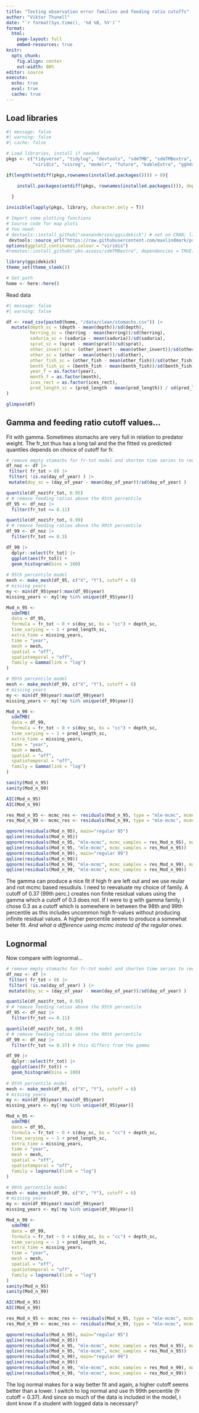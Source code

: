 ```yaml
---
title: "Testing observation error families and feeding ratio cutoffs"
author: "Viktor Thunell"
date: "`r format(Sys.time(), '%d %B, %Y')`"
format: 
  html:
    page-layout: full
    embed-resources: true
knitr: 
  opts_chunk:
    fig.align: center
    out-width: 80%
editor: source
execute: 
  echo: true
  eval: true
  cache: true
---
```


## Load libraries

```r
#| message: false
#| warning: false
#| cache: false

# Load libraries, install if needed
pkgs <- c("tidyverse", "tidylog", "devtools", "sdmTMB", "sdmTMBextra", "terra", "mapplots",
          "viridis", "visreg", "modelr", "future", "kableExtra", "ggh4x", "patchwork") 

if(length(setdiff(pkgs,rownames(installed.packages()))) > 0){

    install.packages(setdiff(pkgs, rownames(installed.packages())), dependencies = T)
  
  }

invisible(lapply(pkgs, library, character.only = T))

# Import some plotting functions
# Source code for map plots
# You need:
# devtools::install_github("seananderson/ggsidekick") # not on CRAN; library(ggsidekick)
 devtools::source_url("https://raw.githubusercontent.com/maxlindmark/pred-prey-overlap/main/R/functions/map-plot.R")
options(ggplot2.continuous.colour = "viridis")
#remotes::install_github("pbs-assess/sdmTMBextra", dependencies = TRUE)

library(ggsidekick)
theme_set(theme_sleek())

# Set path
home <- here::here()

```

Read data

```r
#| message: false
#| warning: false

df <- read_csv(paste0(home, "/data/clean/stomachs.csv")) |>
  mutate(depth_sc = (depth - mean(depth))/sd(depth),
         herring_sc = (herring - mean(herring))/sd(herring),
         saduria_sc = (saduria - mean(saduria))/sd(saduria),          
         sprat_sc = (sprat - mean(sprat))/sd(sprat),
         other_invert_sc = (other_invert - mean(other_invert))/sd(other_invert),
         other_sc = (other - mean(other))/sd(other),
         other_fish_sc = (other_fish - mean(other_fish))/sd(other_fish),
         benth_fish_sc = (benth_fish - mean(benth_fish))/sd(benth_fish),
         year_f = as.factor(year),
         month_f = as.factor(month),
         ices_rect = as.factor(ices_rect),
         pred_length_sc = (pred_length - mean(pred_length)) / sd(pred_length)
) 

glimpse(df)

```

## Gamma and feeding ratio cutoff values...

Fit with gamma. Sometimes stomachs are very full in relation to predator weight. The fr_tot thus has a long tail and the the fitted vs predicted quantiles depends on choice of cutoff for fr.

```r
# remove empty stomachs for fr-tot model and shorten time series to redu e fiiting time
df_noz <- df |>
 filter( fr_tot > 0) |>
 filter( !is.na(day_of_year) ) |>
 mutate(doy_sc = (day_of_year - mean(day_of_year))/sd(day_of_year) )

quantile(df_noz$fr_tot, 0.95) 
# # remove feeding ratios above the 95th percentile 
df_95 <- df_noz |>
  filter(fr_tot <= 0.11)

quantile(df_noz$fr_tot, 0.99) 
# # remove feeding ratios above the 99th percentile 
df_99 <- df_noz |>
  filter(fr_tot <= 0.3)

df_99 |>
  dplyr::select(fr_tot) |>
  ggplot(aes(fr_tot)) +
  geom_histogram(bins = 100)
 
# 95th percentile model
mesh <- make_mesh(df_95, c("X", "Y"), cutoff = 6)
# missing years
my <- min(df_95$year):max(df_95$year)
missing_years <- my[!my %in% unique(df_95$year)]

Mod_n_95 <- 
  sdmTMB(
  data = df_95,
  formula = fr_tot ~ 0 + s(doy_sc, bs = "cc") + depth_sc, 
  time_varying = ~ 1 + pred_length_sc,
  extra_time = missing_years,
  time = "year", 
  mesh = mesh,
  spatial = "off",
  spatiotemporal = "off",
  family = Gamma(link = "log")
)

# 99th percentile model
mesh <- make_mesh(df_99, c("X", "Y"), cutoff = 6)
# missing years
my <- min(df_99$year):max(df_99$year)
missing_years <- my[!my %in% unique(df_99$year)]

Mod_n_99 <- 
  sdmTMB(
  data = df_99,
  formula = fr_tot ~ 0 + s(doy_sc, bs = "cc") + depth_sc, 
  time_varying = ~ 1 + pred_length_sc,
  extra_time = missing_years,
  time = "year", 
  mesh = mesh,
  spatial = "off",
  spatiotemporal = "off",
  family = Gamma(link = "log")
)

sanity(Mod_n_95)
sanity(Mod_n_99)

AIC(Mod_n_95)
AIC(Mod_n_99)

res_Mod_n_95 <- mcmc_res <- residuals(Mod_n_95, type = "mle-mcmc", mcmc_samples =  sdmTMBextra::predict_mle_mcmc(Mod_n_95, mcmc_iter = 201, mcmc_warmup = 200))
res_Mod_n_99 <- mcmc_res <- residuals(Mod_n_99, type = "mle-mcmc", mcmc_samples =  sdmTMBextra::predict_mle_mcmc(Mod_n_99, mcmc_iter = 201, mcmc_warmup = 200))

qqnorm(residuals(Mod_n_95), main="regular 95")
qqline(residuals(Mod_n_95))
qqnorm(residuals(Mod_n_95, "mle-mcmc", mcmc_samples = res_Mod_n_95), main="mcmc 95")
qqline(residuals(Mod_n_95, "mle-mcmc", mcmc_samples = res_Mod_n_95))
qqnorm(residuals(Mod_n_99), main="regular 99")
qqline(residuals(Mod_n_99))
qqnorm(residuals(Mod_n_99, "mle-mcmc", mcmc_samples = res_Mod_n_99), main="mcmc 95")
qqline(residuals(Mod_n_99, "mle-mcmc", mcmc_samples = res_Mod_n_99))

```
The gamma can produce a nice fit if high fr are left out and we use reular and not mcmc based resudiuls. I need to reevaluate my choice of family. A cutoff of 0.37 (99th perc.) creates non finite residual values using the gamma which a cutoff of 0.3 does not. If I were to g with gamma family, I chose 0.3 as a cutoff which is somewhere in between the 98th and 99th percentile as this includes uncommon high fr-values without producing infinite residual values. A higher percentile seems to produce a somewhat beter fit. *And what a difference using mcmc instead of the regular ones*.

## Lognormal 
Now compare with lognormal...


```r
# remove empty stomachs for fr-tot model and shorten time series to redu e fiiting time
df_noz <- df |>
 filter( fr_tot > 0) |>
 filter( !is.na(day_of_year) ) |>
 mutate(doy_sc = (day_of_year - mean(day_of_year))/sd(day_of_year) )

quantile(df_noz$fr_tot, 0.95) 
# # remove feeding ratios above the 95th percentile 
df_95 <- df_noz |>
  filter(fr_tot <= 0.11)

quantile(df_noz$fr_tot, 0.99) 
# # remove feeding ratios above the 99th percentile 
df_99 <- df_noz |>
  filter(fr_tot <= 0.37) # this differs from the gamma

df_99 |>
  dplyr::select(fr_tot) |>
  ggplot(aes(fr_tot)) +
  geom_histogram(bins = 100)
 
# 95th percentile model
mesh <- make_mesh(df_95, c("X", "Y"), cutoff = 6)
# missing years
my <- min(df_95$year):max(df_95$year)
missing_years <- my[!my %in% unique(df_95$year)]

Mod_n_95 <- 
  sdmTMB(
  data = df_95,
  formula = fr_tot ~ 0 + s(doy_sc, bs = "cc") + depth_sc, 
  time_varying = ~ 1 + pred_length_sc,
  extra_time = missing_years,
  time = "year", 
  mesh = mesh,
  spatial = "off",
  spatiotemporal = "off",
  family = lognormal(link = "log")
)

# 99th percentile model
mesh <- make_mesh(df_99, c("X", "Y"), cutoff = 6)
# missing years
my <- min(df_99$year):max(df_99$year)
missing_years <- my[!my %in% unique(df_99$year)]

Mod_n_99 <- 
  sdmTMB(
  data = df_99,
  formula = fr_tot ~ 0 + s(doy_sc, bs = "cc") + depth_sc, 
  time_varying = ~ 1 + pred_length_sc,
  extra_time = missing_years,
  time = "year", 
  mesh = mesh,
  spatial = "off",
  spatiotemporal = "off",
  family = lognormal(link = "log")
)
sanity(Mod_n_95)
sanity(Mod_n_99)

AIC(Mod_n_95)
AIC(Mod_n_99)

res_Mod_n_95 <- mcmc_res <- residuals(Mod_n_95, type = "mle-mcmc", mcmc_samples =  sdmTMBextra::predict_mle_mcmc(Mod_n_95, mcmc_iter = 201, mcmc_warmup = 200))
res_Mod_n_99 <- mcmc_res <- residuals(Mod_n_99, type = "mle-mcmc", mcmc_samples =  sdmTMBextra::predict_mle_mcmc(Mod_n_99, mcmc_iter = 201, mcmc_warmup = 200))

qqnorm(residuals(Mod_n_95), main="regular 95")
qqline(residuals(Mod_n_95))
qqnorm(residuals(Mod_n_95, "mle-mcmc", mcmc_samples = res_Mod_n_95), main="mcmc 95")
qqline(residuals(Mod_n_95, "mle-mcmc", mcmc_samples = res_Mod_n_95))
qqnorm(residuals(Mod_n_99), main="regular 99")
qqline(residuals(Mod_n_99))
qqnorm(residuals(Mod_n_99, "mle-mcmc", mcmc_samples = res_Mod_n_99), main="mcmc 99")
qqline(residuals(Mod_n_99, "mle-mcmc", mcmc_samples = res_Mod_n_99))
```
The log normal makes for a way better fit and again, a higher cutoff seems better than a lower. I switch to log normal and use th 99th percentile (fr cutoff = 0.37). And since so much of the data is included in the model, i dont know if a student with logged data is necessary?

